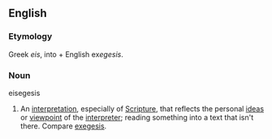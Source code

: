 ==English==

===Etymology===
Greek ''eis'', into + English ex''egesis''.

===Noun===
;eisegesis
#An [[interpretation]], especially of [[Scripture]], that reflects the personal [[idea]]s or [[viewpoint]] of the [[interpreter]]; reading something into a text that isn't there. Compare [[exegesis]].